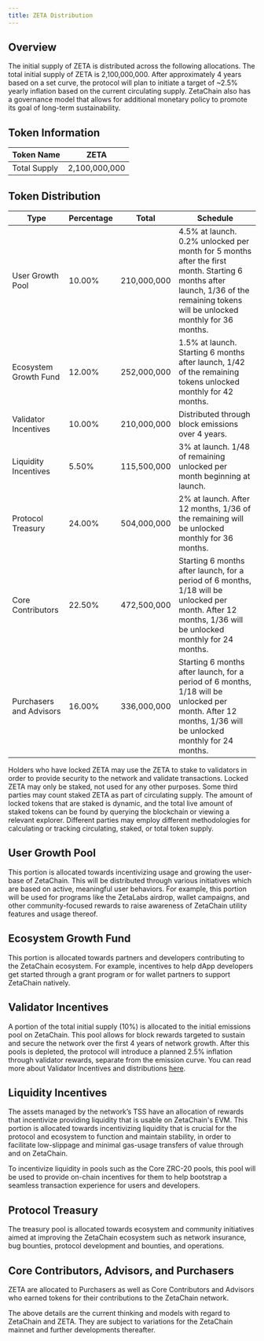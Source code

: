 ```yaml
---
title: ZETA Distribution
---
```



## Overview

The initial supply of ZETA is distributed across the following allocations. The
total initial supply of ZETA is 2,100,000,000. After approximately 4 years based
on a set curve, the protocol will plan to initiate a target of ~2.5% yearly
inflation based on the current circulating supply. ZetaChain also has a
governance model that allows for additional monetary policy to promote its goal
of long-term sustainability.

## Token Information

| Token Name   | ZETA          |
| ------------ | ------------- |
| Total Supply | 2,100,000,000 |

## Token Distribution

| Type                    | Percentage | Total       | Schedule                                                                                                                                                                         |
| ----------------------- | ---------- | ----------- | -------------------------------------------------------------------------------------------------------------------------------------------------------------------------------- |
| User Growth Pool        | 10.00%     | 210,000,000 | 4.5% at launch. 0.2% unlocked per month for 5 months after the first month. Starting 6 months after launch, 1/36 of the remaining tokens will be unlocked monthly for 36 months. |
| Ecosystem Growth Fund   | 12.00%     | 252,000,000 | 1.5% at launch. Starting 6 months after launch, 1/42 of the remaining tokens unlocked monthly for 42 months.                                                                     |
| Validator Incentives    | 10.00%     | 210,000,000 | Distributed through block emissions over 4 years.                                                                                                                                |
| Liquidity Incentives    | 5.50%      | 115,500,000 | 3% at launch. 1/48 of remaining unlocked per month beginning at launch.                                                                                                          |
| Protocol Treasury       | 24.00%     | 504,000,000 | 2% at launch. After 12 months, 1/36 of the remaining will be unlocked monthly for 36 months.                                                                                     |
| Core Contributors       | 22.50%     | 472,500,000 | Starting 6 months after launch, for a period of 6 months, 1/18 will be unlocked per month. After 12 months, 1/36 will be unlocked monthly for 24 months.                         |
| Purchasers and Advisors | 16.00%     | 336,000,000 | Starting 6 months after launch, for a period of 6 months, 1/18 will be unlocked per month. After 12 months, 1/36 will be unlocked monthly for 24 months.                         |

Holders who have locked ZETA may use the ZETA to stake to validators in order to
provide security to the network and validate transactions. Locked ZETA may only
be staked, not used for any other purposes. Some third parties may count staked
ZETA as part of circulating supply. The amount of locked tokens that are staked
is dynamic, and the total live amount of staked tokens can be found by querying
the blockchain or viewing a relevant explorer. Different parties may employ
different methodologies for calculating or tracking circulating, staked, or
total token supply.

## User Growth Pool

This portion is allocated towards incentivizing usage and growing the user-base
of ZetaChain. This will be distributed through various initiatives which are
based on active, meaningful user behaviors. For example, this portion will be
used for programs like the ZetaLabs airdrop, wallet campaigns, and other
community-focused rewards to raise awareness of ZetaChain utility features and
usage thereof.

## Ecosystem Growth Fund

This portion is allocated towards partners and developers contributing to the
ZetaChain ecosystem. For example, incentives to help dApp developers get started
through a grant program or for wallet partners to support ZetaChain natively.

## Validator Incentives

A portion of the total initial supply (10%) is allocated to the initial
emissions pool on ZetaChain. This pool allows for block rewards targeted to
sustain and secure the network over the first 4 years of network growth. After
this pools is depleted, the protocol will introduce a planned 2.5% inflation
through validator rewards, separate from the emission curve. You can read more
about Validator Incentives and distributions
[here](/about/token-utility/validators).

## Liquidity Incentives

The assets managed by the network’s TSS have an allocation of rewards that
incentivize providing liquidity that is usable on ZetaChain's EVM. This portion
is allocated towards incentivizing liquidity that is crucial for the protocol
and ecosystem to function and maintain stability, in order to facilitate
low-slippage and minimal gas-usage transfers of value through and on ZetaChain.

To incentivize liquidity in pools such as the Core ZRC-20 pools, this pool will
be used to provide on-chain incentives for them to help bootstrap a seamless
transaction experience for users and developers.

## Protocol Treasury

The treasury pool is allocated towards ecosystem and community initiatives aimed
at improving the ZetaChain ecosystem such as network insurance, bug bounties,
protocol development and bounties, and operations.

## Core Contributors, Advisors, and Purchasers

ZETA are allocated to Purchasers as well as Core Contributors and Advisors who
earned tokens for their contributions to the ZetaChain network.

<Alert variant="note">
  The above details are the current thinking and models with regard to ZetaChain and ZETA. They are subject to
  variations for the ZetaChain mainnet and further developments thereafter.
</Alert>

